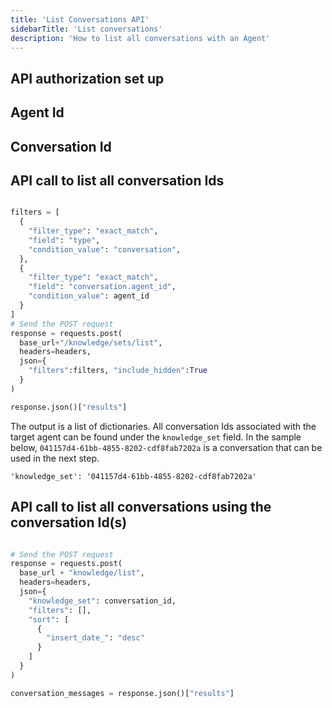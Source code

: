 ```yaml
---
title: 'List Conversations API'
sidebarTitle: 'List conversations'
description: 'How to list all conversations with an Agent'
---
```


## API authorization set up
<Snippet file="api-auth-setup.mdx" />

## Agent Id
<Snippet file="agent-id.mdx" />

## Conversation Id
<Snippet file="conversation-id.mdx" />

## API call to list all conversation Ids

```Python

filters = [
  {
    "filter_type": "exact_match",
    "field": "type",
    "condition_value": "conversation",
  },
  {
    "filter_type": "exact_match",
    "field": "conversation.agent_id",
    "condition_value": agent_id
  }
]
# Send the POST request
response = requests.post(
  base_url+"/knowledge/sets/list", 
  headers=headers, 
  json={
    "filters":filters, "include_hidden":True
  }
)

response.json()["results"]
```

The output is a list of dictionaries. All conversation Ids associated with the target agent can be found under the `knowledge_set` field.
In the sample below, `041157d4-61bb-4855-8202-cdf8fab7202a` is a conversation that can be used in the next step.

`'knowledge_set': '041157d4-61bb-4855-8202-cdf8fab7202a'`

## API call to list all conversations using the conversation Id(s)

```Python

# Send the POST request
response = requests.post(
  base_url + "knowledge/list", 
  headers=headers, 
  json={
    "knowledge_set": conversation_id,
    "filters": [],
    "sort": [
      {
        "insert_date_": "desc"
      }
    ]
  }
)

conversation_messages = response.json()["results"]
```